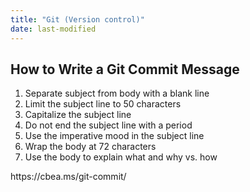 ```yaml
---
title: "Git (Version control)"
date: last-modified
---
```


:::{.callout-caution title="Under construction"}
:::

## How to Write a Git Commit Message

1. Separate subject from body with a blank line
2. Limit the subject line to 50 characters
3. Capitalize the subject line
4. Do not end the subject line with a period
5. Use the imperative mood in the subject line
6. Wrap the body at 72 characters
7. Use the body to explain what and why vs. how

https://cbea.ms/git-commit/
